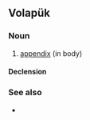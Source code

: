 ==Volapük==

===Noun===
{{vo-noun}}

# [[appendix]] (in body)

====Declension====
{{vo-decl-noun}}

===See also===
* {{l|vo|kekunaflamat}}